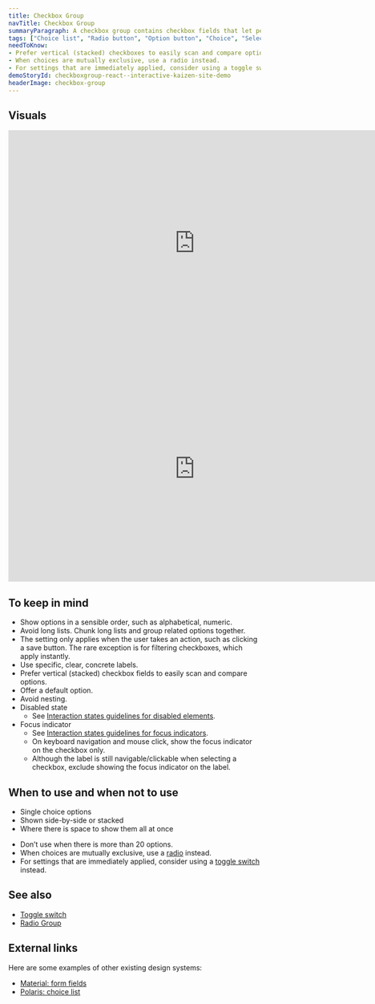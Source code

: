 ```yaml
---
title: Checkbox Group
navTitle: Checkbox Group
summaryParagraph: A checkbox group contains checkbox fields that let people select zero or more options from a set.
tags: ["Choice list", "Radio button", "Option button", "Choice", "Selection"]
needToKnow:
- Prefer vertical (stacked) checkboxes to easily scan and compare options.
- When choices are mutually exclusive, use a radio instead.
- For settings that are immediately applied, consider using a toggle switch instead.
demoStoryId: checkboxgroup-react--interactive-kaizen-site-demo
headerImage: checkbox-group
---
```



## Visuals

<iframe style="border: none;" width="744" height="450" src="https://www.figma.com/embed?embed_host=share&url=https%3A%2F%2Fwww.figma.com%2Ffile%2Fe3TyAOZKfLg9cA01Iy1Mgm%2FKaizen-Site-embed%3Fnode-id%3D1292%253A1039" allowfullscreen></iframe>

<iframe style="border: none;" width="744" height="450" src="https://www.figma.com/embed?embed_host=share&url=https%3A%2F%2Fwww.figma.com%2Ffile%2Fe3TyAOZKfLg9cA01Iy1Mgm%2FKaizen-Site-embed%3Fnode-id%3D1292%253A1087" allowfullscreen></iframe>

## To keep in mind

*   Show options in a sensible order, such as alphabetical, numeric.
*   Avoid long lists. Chunk long lists and group related options together.
*   The setting only applies when the user takes an action, such as clicking a save button. The rare exception is for filtering checkboxes, which apply instantly.
*   Use specific, clear, concrete labels.
*   Prefer vertical (stacked) checkbox fields to easily scan and compare options.
*   Offer a default option.
*   Avoid nesting.
*   Disabled state
    *   See [Interaction states guidelines for disabled elements](/guidelines/interaction-states#disabled-state).
*   Focus indicator
    *   See [Interaction states guidelines for focus indicators](/guidelines/interaction-states#focus-indicator).
       *   On keyboard navigation and mouse click, show the focus indicator on the checkbox only. 
       *   Although the label is still navigable/clickable when selecting a checkbox, exclude showing the focus indicator on the label.

## When to use and when not to use

<WhenToUseAndWhenNotToUse>
<WhenToUse>

*   Single choice options
*   Shown side-by-side or stacked
*   Where there is space to show them all at once

</WhenToUse>
<WhenNotToUse>

*   Don’t use when there is more than 20 options.
*   When choices are mutually exclusive, use a [radio](/components/radio) instead.
*   For settings that are immediately applied, consider using a [toggle switch](/components/toggle-switch-field) instead.

</WhenNotToUse>
</WhenToUseAndWhenNotToUse>

## See also

- [Toggle switch](/components/toggle-switch-field)
- [Radio Group](/components/radio-group)

## External links

Here are some examples of other existing design systems:

- [Material: form fields](https://material.io/develop/web/components/input-controls/form-fields/)
- [Polaris: choice list](https://polaris.shopify.com/components/forms/choice-list)
